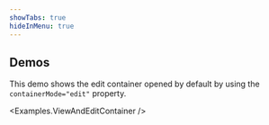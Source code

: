 ```yaml
---
showTabs: true
hideInMenu: true
---
```



## Demos

This demo shows the edit container opened by default by using the `containerMode="edit"` property.

<Examples.ViewAndEditContainer />
